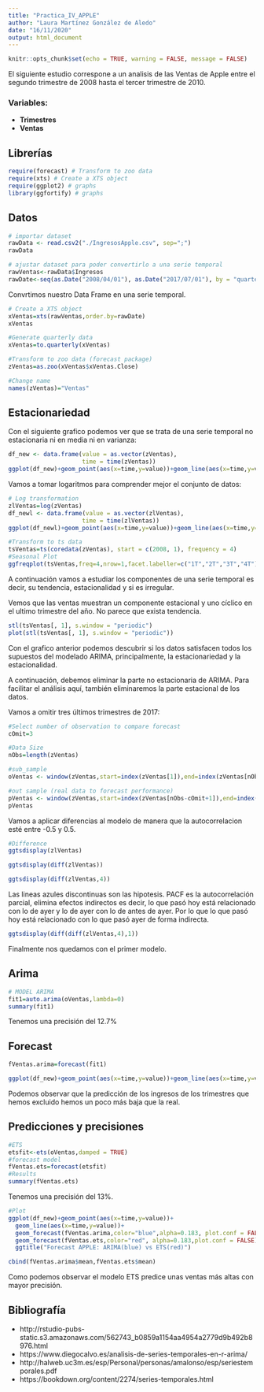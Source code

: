 ```yaml
---
title: "Practica_IV_APPLE"
author: "Laura Martínez González de Aledo"
date: "16/11/2020"
output: html_document
---
```


```r
knitr::opts_chunk$set(echo = TRUE, warning = FALSE, message = FALSE)
```

El siguiente estudio correspone a un analisis de las Ventas de Apple entre el segundo trimestre de 2008 hasta el tercer trimestre de 2010.

### Variables:

- __Trimestres__ 
- __Ventas__ 


## Librerías

```r

require(forecast) # Transform to zoo data
require(xts) # Create a XTS object
require(ggplot2) # graphs
library(ggfortify) # graphs
```

## Datos

```r
# importar dataset
rawData <- read.csv2("./IngresosApple.csv", sep=";")
rawData
```


```r
# ajustar dataset para poder convertirlo a una serie temporal
rawVentas<-rawData$Ingresos
rawDate<-seq(as.Date("2008/04/01"), as.Date("2017/07/01"), by = "quarter")
```

Convrtimos nuestro Data Frame en una serie temporal.

```r
# Create a XTS object
xVentas=xts(rawVentas,order.by=rawDate)
xVentas
```



```r
#Generate quarterly data
xVentas=to.quarterly(xVentas)

#Transform to zoo data (forecast package)
zVentas=as.zoo(xVentas$xVentas.Close)

#Change name
names(zVentas)="Ventas"
```

## Estacionariedad

Con el siguiente grafico podemos ver que se trata de una serie temporal no estacionaria ni en media ni en varianza:


```r
df_new <- data.frame(value = as.vector(zVentas),
                     time = time(zVentas))
ggplot(df_new)+geom_point(aes(x=time,y=value))+geom_line(aes(x=time,y=value))+ylab("Ventas")+ggtitle("Ventas Trimestrales Apple")+xlab("Trimestres")
```

Vamos a tomar logaritmos para comprender mejor el conjunto de datos:

```r
# Log transformation
zlVentas=log(zVentas)
df_newl <- data.frame(value = as.vector(zlVentas),
                     time = time(zlVentas))
ggplot(df_newl)+geom_point(aes(x=time,y=value))+geom_line(aes(x=time,y=value))+ylab("Ventas")+ggtitle("Ventas Trimestrales LOG Apple")+xlab("Trimestres")
```


```r
#Transform to ts data
tsVentas=ts(coredata(zVentas), start = c(2008, 1), frequency = 4)
#Seasonal Plot
ggfreqplot(tsVentas,freq=4,nrow=1,facet.labeller=c("1T","2T","3T","4T"))+ggtitle("Trimestres")
```

A continuación vamos a estudiar los componentes de una serie temporal es decir, su tendencia, estacionalidad y si es irregular.

Vemos que las ventas muestran un componente estacional y uno cíclico en el ultimo trimestre del año. No parece que exista tendencia.


```r
stl(tsVentas[, 1], s.window = "periodic")
plot(stl(tsVentas[, 1], s.window = "periodic"))
```
Con el grafico anterior podemos descubrir si los datos satisfacen todos los supuestos del modelado ARIMA, principalmente, la estacionariedad y la estacionalidad.

A continuación, debemos eliminar la parte no estacionaria de ARIMA. Para facilitar el análisis aquí, también eliminaremos la parte estacional de los datos. 

Vamos a omitir tres últimos trimestres de 2017:

```r
#Select number of observation to compare forecast
cOmit=3

#Data Size
nObs=length(zVentas)

#sub_sample
oVentas <- window(zVentas,start=index(zVentas[1]),end=index(zVentas[nObs-cOmit]))

#out sample (real data to forecast performance)
pVentas <- window(zVentas,start=index(zVentas[nObs-cOmit+1]),end=index(zVentas[nObs]))
pVentas
```


Vamos a aplicar diferencias al modelo de manera que la autocorrelacion esté entre -0.5 y 0.5.

```r
#Difference
ggtsdisplay(zlVentas)
```


```r
ggtsdisplay(diff(zlVentas))
```


```r
ggtsdisplay(diff(zlVentas,4))
```

Las lineas azules discontinuas son las hipotesis. PACF es la autocorrelación parcial, elimina efectos indirectos es decir, lo que pasó hoy está relacionado con lo de ayer y lo de ayer con lo de antes de ayer. Por lo que lo que pasó hoy está relacionado con lo que pasó ayer de forma indirecta.


```r
ggtsdisplay(diff(diff(zlVentas,4),1))
```
Finalmente nos quedamos con el primer modelo.

## Arima

```r
# MODEL ARIMA
fit1=auto.arima(oVentas,lambda=0)
summary(fit1)
```
Tenemos una precisión del 12.7%


## Forecast

```r
fVentas.arima=forecast(fit1)

ggplot(df_new)+geom_point(aes(x=time,y=value))+geom_line(aes(x=time,y=value))+ geom_forecast(fVentas.arima,alpha=0.4)+ggtitle("ARIMA: Predicción Apple")
```
Podemos observar que la predicción de los ingresos de los trimestres que hemos excluido hemos un poco más baja que la real.


## Predicciones y precisiones

```r
#ETS
etsfit<-ets(oVentas,damped = TRUE)
#forecast model
fVentas.ets=forecast(etsfit)
#Results
summary(fVentas.ets)
```
Tenemos una precisión del 13%.

```r
#Plot
ggplot(df_new)+geom_point(aes(x=time,y=value))+
  geom_line(aes(x=time,y=value))+ 
  geom_forecast(fVentas.arima,color="blue",alpha=0.183, plot.conf = FALSE)+
  geom_forecast(fVentas.ets,color="red", alpha=0.183,plot.conf = FALSE)+
  ggtitle("Forecast APPLE: ARIMA(blue) vs ETS(red)")
```


```r
cbind(fVentas.arima$mean,fVentas.ets$mean)
```

Como podemos observar el modelo ETS predice unas ventas más altas con mayor precisión.






## Bibliografía

- http://rstudio-pubs-static.s3.amazonaws.com/562743_b0859a1154aa4954a2779d9b492b8976.html
- https://www.diegocalvo.es/analisis-de-series-temporales-en-r-arima/
- http://halweb.uc3m.es/esp/Personal/personas/amalonso/esp/seriestemporales.pdf
- https://bookdown.org/content/2274/series-temporales.html

